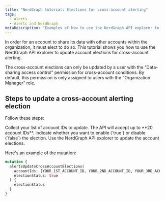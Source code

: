 ```yaml
---
title: "NerdGraph tutorial: Elections for cross-account alerting"
tags:
  - Alerts
  - Alerts and NerdGraph
metaDescription: 'Examples of how to use the NerdGraph API explorer to update account elections for cross-account alerting.'
---
```


In order for an account to share its data with other accounts within the organization, it must elect to do so. This tutorial shows you how to use the NerdGraph API explorer to update account elections for cross-account alerting.

<Callout variant="important">
  The cross-account elections can only be updated by a user with the
  "Data-sharing access control" permission for cross-account conditions. By
  default, this permission is only assigned to users with the "Organization
  Manager" role.
</Callout>

## Steps to update a cross-account alerting election

Follow these steps:

<Steps>

<Step>
    Collect your list of account IDs to update. The API will accept up to **20 account IDs**.
</Step>

<Step>
    Indicate whether you want to enable (`true`) or disable (`false`) the election.
</Step>

<Step>
    Use the NerdGraph API explorer to update the account elections.
</Step>

</Steps>

Here's an example of the mutation:

```graphql
mutation {
  alertsUpdateCrossAccountElections(
    accountIds: [YOUR_1ST_ACCOUNT_ID, YOUR_2ND_ACCOUNT_ID, YOUR_3RD_ACCOUNT_ID],
    electionStatus: true
  ) {
    electionStatus
  }
}
```
